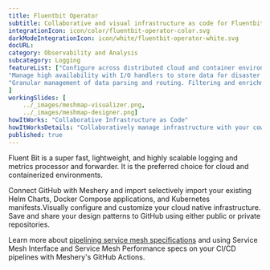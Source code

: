 ```yaml
---
title: Fluentbit Operator  
subtitle: Collaborative and visual infrastructure as code for Fluentbit Operator
integrationIcon: icon/color/fluentbit-operator-color.svg
darkModeIntegrationIcon: icon/white/fluentbit-operator-white.svg
docURL: 
category: Observability and Analysis
subcategory: Logging
featureList: ["Configure across distributed cloud and container environments. ",
"Manage high availability with I/O handlers to store data for disaster recovery.",
"Granular management of data parsing and routing. Filtering and enrichment to optimize security and minimize cost."
]
workingSlides: [
    ../_images/meshmap-visualizer.png,
    ../_images/meshmap-designer.png]
howItWorks: "Collaborative Infrastructure as Code"
howItWorksDetails: "Collaboratively manage infrastructure with your coworkers synchronously sharing the same designs."
published: true
---
```

<p>
    Fluent Bit is a super fast, lightweight, and highly scalable logging and metrics processor and forwarder. It is the preferred choice for cloud and containerized environments.
</p>
<p>
    Connect GitHub with Meshery and import selectively import your existing Helm Charts, Docker Compose applications, and Kubernetes manifests.Visually configure and customize your cloud native infrastructure.
    Save and share your design patterns to GitHub using either public or private repositories.
</p>
<p>
    Learn more about <a href="/blog/service-mesh-specifications/pipelining-service-mesh-specifications">pipelining service mesh specifications</a> and using Service Mesh Interface and Service Mesh Performance specs on your CI/CD pipelines with Meshery's GitHub Actions.
</p>